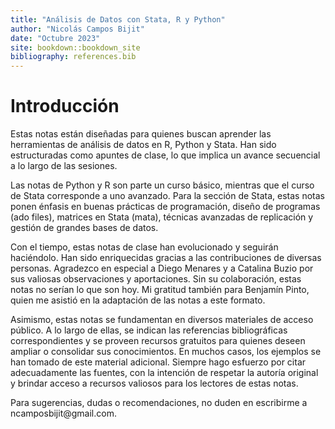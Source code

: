 ```yaml
--- 
title: "Análisis de Datos con Stata, R y Python"
author: "Nicolás Campos Bijit"
date: "Octubre 2023"
site: bookdown::bookdown_site
bibliography: references.bib
---
```


# Introducción

Estas notas están diseñadas para quienes buscan aprender las herramientas de análisis de datos en R, Python y Stata. Han sido estructuradas como apuntes de clase, lo que implica un avance secuencial a lo largo de las sesiones. 

Las notas de Python y R son parte un curso básico, mientras que el curso de Stata corresponde a uno avanzado. Para la sección de Stata, estas notas ponen énfasis en buenas prácticas de programación, diseño de programas (ado files), matrices en Stata (mata), técnicas avanzadas de replicación y gestión de grandes bases de datos. 

Con el tiempo, estas notas de clase han evolucionado y seguirán haciéndolo. Han sido enriquecidas gracias a las contribuciones de diversas personas. Agradezco en especial a Diego Menares y a Catalina Buzio por sus valiosas observaciones y aportaciones. Sin su colaboración, estas notas no serían lo que son hoy. Mi gratitud también para Benjamín Pinto, quien me asistió en la adaptación de las notas a este formato. 

Asimismo, estas notas se fundamentan en diversos materiales de acceso público. A lo largo de ellas, se indican las referencias bibliográficas correspondientes y se proveen recursos gratuitos para quienes deseen ampliar o consolidar sus conocimientos. En muchos casos, los ejemplos se han tomado de este material adicional. Siempre hago esfuerzo por citar adecuadamente las fuentes, con la intención de respetar la autoría original y brindar acceso a recursos valiosos para los lectores de estas notas.

Para sugerencias, dudas o recomendaciones, no duden en escribirme a ncamposbijit@gmail.com. 


